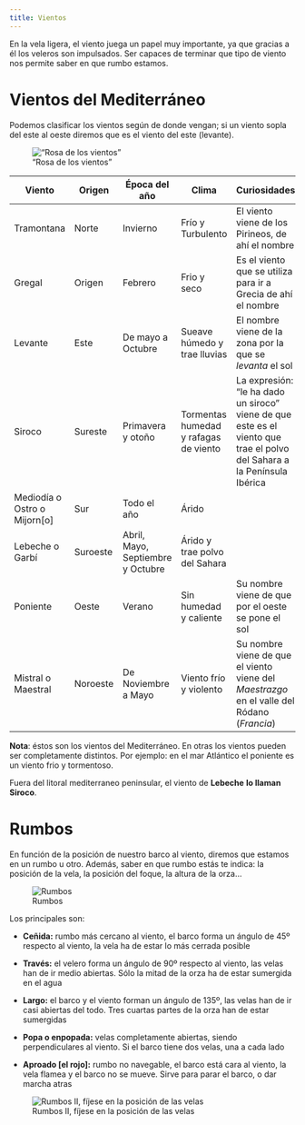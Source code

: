 ```yaml
---
title: Vientos
---
```

En la vela ligera, el viento juega un papel muy importante, ya que gracias a él los veleros son impulsados. Ser capaces de terminar que tipo de viento nos permite saber en que rumbo estamos.

# Vientos del Mediterráneo

Podemos clasificar los vientos según de donde vengan; si un viento sopla del este al oeste diremos que es el viento del este (levante).

!["Rosa de los vientos"](../img/rosa.png)

<table class="table table-striped  ">

<thead>
<tr>
<th>Viento</th>
<th>Origen</th>
<th>Época del año</th>
<th>Clima</th>
<th>Curiosidades</th>
</tr>
</thead>
<tbody>
<tr>
<td>Tramontana</td>
<td>Norte</td>
<td>Invierno</td>
<td>Frío y Turbulento</td>
<td>El viento viene de los Pirineos, de ahí el nombre</td>
</tr>
<tr>
<td>Gregal</td>
<td>Origen</td>
<td>Febrero</td>
<td>Frio y seco</td>
<td>Es el viento que se utiliza para ir a Grecia de ahí el nombre</td> 
</tr>
<tr>
<td>Levante</td>
<td>Este</td>
<td>De mayo a Octubre</td>
<td>Sueave húmedo y trae lluvias</td>
<td>El nombre viene de la zona por la que se *levanta* el sol</td>

</tr>
<tr>
<td>Siroco</td>
<td>Sureste</td>
<td>Primavera y otoño</td>
<td>Tormentas humedad y rafagas de viento</td>
<td>La expresión: "le ha dado un siroco" viene de que este es el viento que trae el polvo del Sahara a la Península Ibérica</td>

</tr>
<tr>
<td>Mediodía o Ostro o Mijorn[o]</td>
<td>Sur</td>
<td>Todo el año</td>
<td>Árido</td>
<td></td>

</tr>
<tr>
<td>Lebeche o Garbí</td>
<td>Suroeste</td>
<td>Abril, Mayo, Septiembre y Octubre</td>
<td>Árido y trae polvo del Sahara</td>
<td></td>

</tr>
<tr>
<td>Poniente</td>
<td>Oeste</td>
<td>Verano</td>
<td>Sin humedad y caliente</td>
<td>Su nombre viene de que por el oeste se pone el sol</td>

</tr>
<tr>
<td>Mistral o Maestral</td>
<td>Noroeste</td>
<td>De Noviembre a Mayo</td>
<td>Viento frío y violento</td>
<td>Su nombre viene de que el viento viene del *Maestrazgo* en el valle del Ródano (*Francia*)</td>
</tr>
</tbody>
</table>



<div class="alert alert-warning no-san">

<div class="no-san">
<strong>Nota</strong>: éstos son los vientos del Mediterráneo. En otras los vientos pueden ser completamente distintos. Por ejemplo: en el mar Atlántico el poniente es un viento frio y tormentoso.

Fuera del litoral mediterraneo peninsular, el viento de <strong>Lebeche</strong> <strong>lo llaman Siroco</strong>. 
</div>
</div>

# Rumbos

En función de la posición de nuestro barco al viento, diremos que estamos en un rumbo u otro. Además, saber en que rumbo estás te indica: la posición de la vela, la posición del foque, la altura de la orza... 

![Rumbos](../img/rumb.png)

Los principales son:

- **Ceñida:** rumbo más cercano al viento, el barco forma un ángulo de  45º respecto al viento, la vela ha de estar lo más cerrada posible
- **Través:** el velero forma un ángulo de 90º respecto al viento, las velas han de ir medio abiertas. Sólo la mitad de la orza ha de estar sumergida en el agua
- **Largo:** el barco y el viento forman un ángulo de 135º, las velas han de ir casi abiertas del todo. Tres cuartas partes de la orza han de estar sumergidas

- **Popa o enpopada:** velas completamente abiertas, siendo perpendiculares al viento. Si el barco tiene dos velas, una a cada lado

- **Aproado [el rojo]:** rumbo no navegable, el barco está cara al viento, la vela flamea y el barco no se mueve. Sirve para parar el barco, o dar marcha atras

![Rumbos II, fíjese en la posición de las velas](../img/velas.jpg)